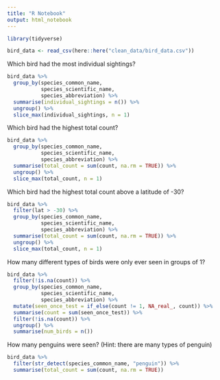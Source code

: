 ```yaml
---
title: "R Notebook"
output: html_notebook
---
```


```r
library(tidyverse)
```

```r
bird_data <- read_csv(here::here("clean_data/bird_data.csv"))
```


Which bird had the most individual sightings?

```r
bird_data %>% 
  group_by(species_common_name, 
           species_scientific_name, 
           species_abbreviation) %>% 
  summarise(individual_sightings = n()) %>% 
  ungroup() %>% 
  slice_max(individual_sightings, n = 1)
```


Which bird had the highest total count?

```r
bird_data %>% 
  group_by(species_common_name,
           species_scientific_name,
           species_abbreviation) %>% 
  summarise(total_count = sum(count, na.rm = TRUE)) %>% 
  ungroup() %>% 
  slice_max(total_count, n = 1)
```


Which bird had the highest total count above a latitude of -30?

```r
bird_data %>% 
  filter(lat > -30) %>% 
  group_by(species_common_name,
           species_scientific_name,
           species_abbreviation) %>% 
  summarise(total_count = sum(count, na.rm = TRUE)) %>% 
  ungroup() %>% 
  slice_max(total_count, n = 1)
```


How many different types of birds were only ever seen in groups of 1?

```r
bird_data %>%
  filter(!is.na(count)) %>% 
  group_by(species_common_name,
           species_scientific_name,
           species_abbreviation) %>% 
  mutate(seen_once_test = if_else(count != 1, NA_real_, count)) %>% 
  summarise(count = sum(seen_once_test)) %>% 
  filter(!is.na(count)) %>% 
  ungroup() %>% 
  summarise(num_birds = n())
```


How many penguins were seen? (Hint: there are many types of penguin)

```r
bird_data %>% 
  filter(str_detect(species_common_name, "penguin")) %>% 
  summarise(total_count = sum(count, na.rm = TRUE))
```
